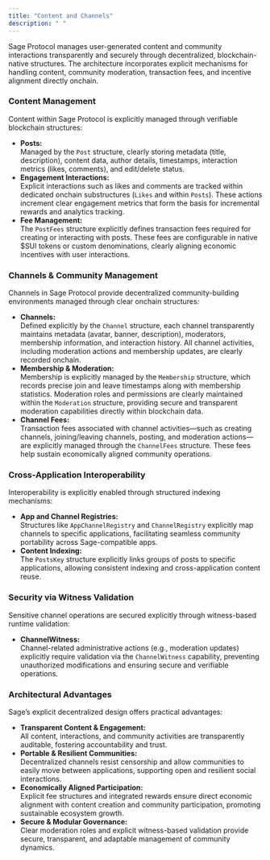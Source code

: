 ```yaml
---
title: "Content and Channels"
description: " "
---
```


Sage Protocol manages user-generated content and community interactions transparently and securely through decentralized, blockchain-native structures. The architecture incorporates explicit mechanisms for handling content, community moderation, transaction fees, and incentive alignment directly onchain.

### **Content Management**

Content within Sage Protocol is explicitly managed through verifiable blockchain structures:

- **Posts:**\
  Managed by the `Post` structure, clearly storing metadata (title, description), content data, author details, timestamps, interaction metrics (likes, comments), and edit/delete status.
- **Engagement Interactions:**\
  Explicit interactions such as likes and comments are tracked within dedicated onchain substructures (`Likes` and within `Posts`). These actions increment clear engagement metrics that form the basis for incremental rewards and analytics tracking.
- **Fee Management:**\
  The `PostFees` structure explicitly defines transaction fees required for creating or interacting with posts. These fees are configurable in native \$SUI tokens or custom denominations, clearly aligning economic incentives with user interactions.

### **Channels & Community Management**

Channels in Sage Protocol provide decentralized community-building environments managed through clear onchain structures:

- **Channels:**\
  Defined explicitly by the `Channel` structure, each channel transparently maintains metadata (avatar, banner, description), moderators, membership information, and interaction history. All channel activities, including moderation actions and membership updates, are clearly recorded onchain.
- **Membership & Moderation:**\
  Membership is explicitly managed by the `Membership` structure, which records precise join and leave timestamps along with membership statistics. Moderation roles and permissions are clearly maintained within the `Moderation` structure, providing secure and transparent moderation capabilities directly within blockchain data.
- **Channel Fees:**\
  Transaction fees associated with channel activities—such as creating channels, joining/leaving channels, posting, and moderation actions—are explicitly managed through the `ChannelFees` structure. These fees help sustain economically aligned community operations.

### **Cross-Application Interoperability**

Interoperability is explicitly enabled through structured indexing mechanisms:

- **App and Channel Registries:**\
  Structures like `AppChannelRegistry` and `ChannelRegistry` explicitly map channels to specific applications, facilitating seamless community portability across Sage-compatible apps.
- **Content Indexing:**\
  The `PostsKey` structure explicitly links groups of posts to specific applications, allowing consistent indexing and cross-application content reuse.

### **Security via Witness Validation**

Sensitive channel operations are secured explicitly through witness-based runtime validation:

- **ChannelWitness:**\
  Channel-related administrative actions (e.g., moderation updates) explicitly require validation via the `ChannelWitness` capability, preventing unauthorized modifications and ensuring secure and verifiable operations.

### **Architectural Advantages**

Sage’s explicit decentralized design offers practical advantages:

- **Transparent Content & Engagement:**\
  All content, interactions, and community activities are transparently auditable, fostering accountability and trust.
- **Portable & Resilient Communities:**\
  Decentralized channels resist censorship and allow communities to easily move between applications, supporting open and resilient social interactions.
- **Economically Aligned Participation:**\
  Explicit fee structures and integrated rewards ensure direct economic alignment with content creation and community participation, promoting sustainable ecosystem growth.
- **Secure & Modular Governance:**\
  Clear moderation roles and explicit witness-based validation provide secure, transparent, and adaptable management of community dynamics.